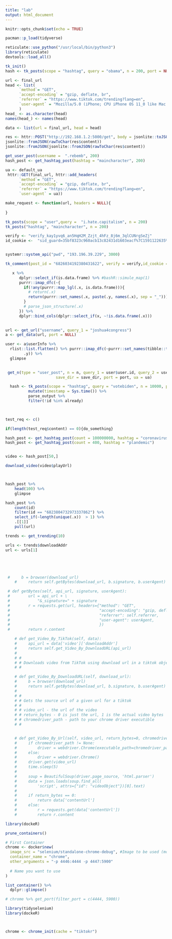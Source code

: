 ```yaml
---
title: "lab"
output: html_document
---
```


```r
knitr::opts_chunk$set(echo = TRUE)

pacman::p_load(tidyverse)
```

```r
reticulate::use_python("/usr/local/bin/python3")
library(reticulate)
devtools::load_all()

tk_init()
hash <- tk_posts(scope = "hashtag", query = "obama", n = 200, port = NULL)

url <- final_url
head <- list(
      `method`= "GET",
      `accept-encoding` = "gzip, deflate, br",
      `referrer` = "https://www.tiktok.com/trending?lang=en",
      `user-agent` = "Mozilla/5.0 (iPhone; CPU iPhone OS 11_0 like Mac OS X) AppleWebKit/604.1.38 (KHTML, like Gecko) Version/11.0 Mobile/15A372 Safari/604.1"
      )
head_ <- as.character(head)
names(head_) <- names(head)

data <- list(url = final_url, head = head)

res <- httr::POST("http://192.168.1.2:5000/get", body = jsonlite::toJSON(data),  encode = "json")
jsonlite::fromJSON(rawToChar(res$content))
jsonlite::fromJSON(jsonlite::fromJSON(rawToChar(res$content))

```


```r
get_user_post(username =  ".rebemb", 200)
hash_post <- get_hashtag_post(hashtag = "maincharacter", 200)

ua <- default_ua
 httr::GET(final_url, httr::add_headers(
      `method`= "GET",
      `accept-encoding` = "gzip, deflate, br",
      `referrer` = "https://www.tiktok.com/trending?lang=en",
      `user-agent` = ua))

make_request <- function(url, headers = NULL){
  
}

tk_posts(scope = "user",query =  "i.hate.capitalism", n = 200)
tk_posts("hashtag", "maincharacter", n = 200)

verify <- "verify_kay1yvq6_an5HqH2M_Zzjt_4hFz_8j6m_3qlCUNrgSeZj"
id_cookie <-  "sid_guard=35bf8323c960acb13c82431d1603eacf%7C1591122635%7C5184000%7CSat%2C+01-Aug-2020+18%3A30%3A35+GMT"


systemr::system_api("pwd", "193.196.39.229", 3000)

tk_comment(post_id = "6826034192380431622", verify = verify,id_cookie = id_cookie)

   x %>%
      dplyr::select_if(is.data.frame) %>% #bashR::simule_map(1)
      purrr::imap_dfc(~{
        if(!any(purrr::map_lgl(.x, is.data.frame))){
          # return(.x)
          return(purrr::set_names(.x, paste(.y, names(.x), sep = "_")))
        }
        # parse_json_structure(.x)
      }) %>%
      dplyr::bind_cols(dplyr::select_if(x, ~!is.data.frame(.x)))

   
url <- get_url("username", query_1 = "joshua4congress")
a <- get_data(url, port = NULL)

user <- a$userInfo %>% 
  rlist::list.flatten() %>% purrr::imap_dfc(~purrr::set_names(tibble::tibble(.x), 
        .y)) %>%
  glimpse
   

 get_n(type = "user_post", n = n, query_1 = user$user.id, query_2 = user$user.secUid, query = query,
                      save_dir = save_dir, port = port, ua = ua)

  hash <- tk_posts(scope = "hashtag", query = "votebiden", n = 10000, port = NULL) %>%
          mutate(timestamp = Sys.time()) %>%
          parse_output %>%
          filter(!id %in% already)

     
```


```r
test_req <- c()

if(length(test_req$content) == 0){do_something}

hash_post <- get_hashtag_post(count = 100000000, hashtag = "coronavirus", save = T, path = "video")
hash_post <- get_hashtag_post(count = 400, hashtag = "plandemic")


video <- hash_post[50,]

download_video(video$playUrl)



hash_post %>%
    head(100) %>%
    glimpse

hash_post %>%
    count(id)
    filter(id == "6823804732973337862") %>%
    select_if(~length(unique(.x))  > 1) %>%
    .[[1]]
    pull(url)

```


```r
trends <- get_trending(10)

urls <- trends$downloadAddr
url <- urls[1]





 #     b = browser(download_url)
    #     return self.getBytes(download_url, b.signature, b.userAgent)
```


```r
 # def getBytes(self, api_url, signature, userAgent):
 #        url = api_url + \
 #            "&_signature=" + signature
 #        r = requests.get(url, headers={"method": "GET",
 #                                       "accept-encoding": "gzip, deflate, br",
 #                                       "referrer": self.referrer,
 #                                       "user-agent": userAgent,
 #                                       })
 #        return r.content

    # def get_Video_By_TikTok(self, data):
    #     api_url = data['video']['downloadAddr']
    #     return self.get_Video_By_DownloadURL(api_url)
    # 
    # #
    # # Downloads video from TikTok using download url in a tiktok object
    # #

    # def get_Video_By_DownloadURL(self, download_url):
    #     b = browser(download_url)
    #     return self.getBytes(download_url, b.signature, b.userAgent)
    # 
    # #
    # # Gets the source url of a given url for a tiktok
    # #
    # # video_url - the url of the video
    # # return_bytes - 0 is just the url, 1 is the actual video bytes
    # # chromedriver_path - path to your chrome driver executible
    # #


    # def get_Video_By_Url(self, video_url, return_bytes=0, chromedriver_path=None):
    #     if chromedriver_path != None:
    #         driver = webdriver.Chrome(executable_path=chromedriver_path)
    #     else:
    #         driver = webdriver.Chrome()
    #     driver.get(video_url)
    #     time.sleep(5)
    # 
    #     soup = BeautifulSoup(driver.page_source, 'html.parser')
    #     data = json.loads(soup.find_all(
    #         'script', attrs={"id": "videoObject"})[0].text)
    # 
    #     if return_bytes == 0:
    #         return data['contentUrl']
    #     else:
    #         r = requests.get(data['contentUrl'])
    #         return r.content
```





```r
library(dockeR)

prune_containers()

# First Container
chrome <- docker$new(
  image_src = "selenium/standalone-chrome-debug", #Image to be used (model for the container)
  container_name = "chrome",
  other_arguments = "-p 4446:4444 -p 4447:5900"
  
  # Name you want to use
)
```

```r
list_container() %>%
  dplyr::glimpse()
```


```r
# chrome %>% get_port(filter_port = c(4444, 5900))

library(tidyselenium)
library(dockeR)



chrome <- chrome_init(cache = "tiktokr")

```


